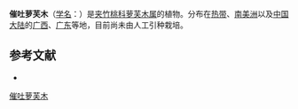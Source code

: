 {{Speciesbox
| name = 催吐萝芙木
| status = 
| status_system = 
| image =
| genus = Rauvolfia
| species = vomitoria
| authority = Afzel.
}}

'''催吐萝芙木'''（[[学名|学名]]：{{lang|la|''Rauvolfia vomitoria''}}）是[[夹竹桃科|夹竹桃科]][[萝芙木属|萝芙木属]]的植物。分布在[[热带|热带]]、[[南美洲|南美洲]]以及[[中国大陆|中国大陆]]的[[广西|广西]]、[[广东|广东]]等地，目前尚未由人工引种栽培。

== 参考文献 ==
<div class="references-small">
* {{cite web| url =http://www.bioinfo.cn/db05/KmzwSpecies.php?action=view&id=30423| title =催吐萝芙木| work =《中国高等植物数据库全库》| publisher =中国科学院微生物研究所| author =昆明植物研究所| accessdate =2009-02-26| deadurl =yes| archiveurl =https://web.archive.org/web/20160305052410/http://www.bioinfo.cn/db05/KmzwSpecies.php?action=view&id=30423| archivedate =2016-03-05}}
</div>
{{Taxonbar|from=Q5225969}}

[[Category:萝芙木属|催吐萝芙木]]


{{植物小作品}}